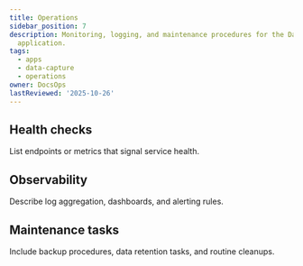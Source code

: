 ```yaml
---
title: Operations
sidebar_position: 7
description: Monitoring, logging, and maintenance procedures for the Data Capture
  application.
tags:
  - apps
  - data-capture
  - operations
owner: DocsOps
lastReviewed: '2025-10-26'
---
```

## Health checks

List endpoints or metrics that signal service health.

## Observability

Describe log aggregation, dashboards, and alerting rules.

## Maintenance tasks

Include backup procedures, data retention tasks, and routine cleanups.
